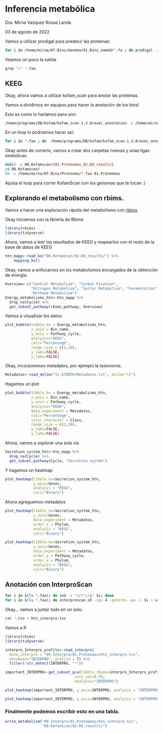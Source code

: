 # Inferencia metabólica

Dra. Mirna Vazquez Rosas Landa

03 de agosto de 2022


Vamos a utilizar prodigal para predecir las proteínas:

```bash
for i in /home/mirna/07.Bins/Genoma/01.Bins_named/*.fa ; do prodigal -i $i -o $i.txt -a $i.faa ; done
```

Veamos un poco la salida

```bash
grep ">" *.faa
```

## KEEG

Okay, ahora vamos a utilizar kofam_scan para anotar las proteínas.

Vamos a dividirnos en equipos para hacer la anotación de los bins!

Esto es como lo haríamos para uno:

```bash
/home/programs/DB/kofam/kofam_scan-1.3.0/exec_annotation -o /home/mirna/08.Kofamscan/htn_bins_63.fa.faa.txt /home/mirna/07.Bins/Proteoma/htn_bins_63.fa.faa  --report-unannotated  --cpu 4
```

En un loop lo podríamos hacer así: 

```bash
for i in *.faa ; do  /home/programs/DB/kofam/kofam_scan-1.3.0/exec_annotation -o /home/mirna/08.Kofamscan/$i.txt $i  --report-unannotated  --cpu 4; done
```

Okay antes de correrlo, vamos a crear dos carpetas nuevas y unas ligas simbólicas.

```bash
mkdir -p 08.Kofamscan/{01.Proteomas,02.KO_results}
cd 08.Kofamscan/
ln -s /home/mirna/07.Bins/Proteoma/*.faa 01.Proteomas 
```

Ajusta el loop para correr KofamScan con los genomas que te tocan :)

## Explorando el metabolismo con rbims.

Vamos a hacer una exploración rápida del metabolismo con [rbims](https://mirnavazquez.github.io/RbiMs/index.html).

Okay iniciamos con la librería de Rbims

```r
library(rbims)
library(tidyverse)
```

Ahora, vamos a leer los resultados de KEEG y mapearlos con el resto de la base de datos de KEEG

```r
htn_mapp<-read_ko("08.Kofamscan/02.KO_results/") %>%
    mapping_ko()
```

Okay, vamos a enfocarnos en los metabolismos encargados de la obtención de energía. 

```r
Overview<-c("Central Metabolism", "Carbon Fixation", 
            "Nitrogen Metabolism", "Sulfur Metabolism", "Fermentation", 
            "Methane Metabolism")
Energy_metabolisms_htn<-htn_mapp %>%
  drop_na(Cycle) %>%
  get_subset_pathway(rbims_pathway, Overview) 
```

Vamos a visualizar los datos.

```r
plot_bubble(tibble_ko = Energy_metabolisms_htn,
            x_axis = Bin_name, 
            y_axis = Pathway_cycle,
            analysis="KEGG",
            calc="Percentage",
            range_size = c(1,10),
            y_labs=FALSE,
            x_labs=FALSE)  
```

Okay, incorporemos metadatos, por ejemplo la taxonomía. 

```r
Metadatos<-read_delim("11.GTDBTK/Metadatos.txt", delim="\t")
```

Hagamos un plot

```r
plot_bubble(tibble_ko = Energy_metabolisms_htn,
            x_axis = Bin_name, 
            y_axis = Pathway_cycle,
            analysis="KEGG",
            data_experiment = Metadatos,
            calc="Percentage",
            color_character = Class,
            range_size = c(1,10),
            y_labs=FALSE,
            x_labs=FALSE) 
```

Ahora, vamos a explorar una sola vía

```r
Secretion_system_htn<-htn_mapp %>%
  drop_na(Cycle) %>%
  get_subset_pathway(Cycle, "Secretion system")
```

Y hagamos un heatmap

```r
plot_heatmap(tibble_ko=Secretion_system_htn, 
             y_axis=Genes,
             analysis = "KEGG",
             calc="Binary")
```

Ahora agreguemos metadatos

```r
plot_heatmap(tibble_ko=Secretion_system_htn, 
             y_axis=Genes,
             data_experiment = Metadatos,
             order_x = Phylum,
             analysis = "KEGG",
             calc="Binary")
```

```r
plot_heatmap(tibble_ko=Secretion_system_htn, 
             y_axis=Genes,
             data_experiment = Metadatos,
             order_y = Pathway_cycle,
             order_x = Phylum,
             analysis = "KEGG",
             calc="Binary")
```

## Anotación con InterproScan

```bash
for i in $(ls *.faa); do sed -i "s/\*//g" $i; done
for i in $(ls *.faa); do interproscan.sh -cpu 4 -goterms -pa -i $i > Log_Interpro_Scan_$i.txt; done 
```

Okay... vamos a juntar todo en un solo.

```bash
cat *.tsv > htn_interpro.tsv
```

Vamos a R

```r
library(rbims)
library(tidyverse)
```

```r
interpro_Interpro_profile<-read_interpro(
  data_interpro = "09.Interpro/01.Proteomas/htn_interpro.tsv", 
  database="INTERPRO", profile = T) %>%
  filter(!str_detect(INTERPRO, "-"))
```

```r
important_INTERPRO<-get_subset_pca(tibble_rbims=interpro_Interpro_profile, 
                                cos2_val=0.95,
                                analysis="INTERPRO")
```

```r
plot_heatmap(important_INTERPRO, y_axis=INTERPRO, analysis = "INTERPRO", distance = T)

```

```r
plot_heatmap(important_INTERPRO, y_axis=INTERPRO, analysis = "INTERPRO", distance = F)
```

### Finalmente podemos escribir esto en una tabla.

```r
write_metabolism("09.Interpro/01.Proteomas/htn_interpro.tsv", 
                 "08.Kofamscan/02.KO_results/")
```


